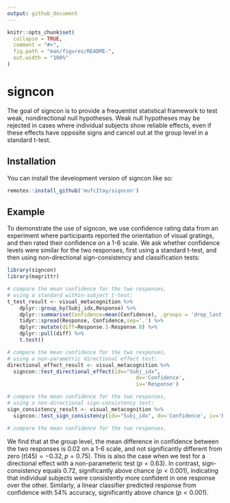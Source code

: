 ```yaml
---
output: github_document
---
```


<!-- README.md is generated from README.Rmd. Please edit that file -->

```r
knitr::opts_chunk$set(
  collapse = TRUE,
  comment = "#>",
  fig.path = "man/figures/README-",
  out.width = "100%"
)
```

# signcon

<!-- badges: start -->
<!-- badges: end -->

The goal of signcon is to provide a frequentist statistical framework to test weak, nondirectional null hypotheses. Weak null hypotheses may be rejected in cases where individual subjects show reliable effects, even if these effects have opposite signs and cancel out at the group level in a standard t-test. 

## Installation

You can install the development version of signcon like so:

``` r
remotes::install_github('mufcItay/signcon')
```

## Example

To demonstrate the use of signcon, we use confidence rating data from an experiment where participants reported the orientation of visual gratings, and then rated their confidence on a 1-6 scale. We ask whether confidence levels were similar for the two responses, first using a standard t-test, and then using non-directional sign-consistency and classification tests:

```r
library(signcon)
library(magrittr)

# compare the mean confidence for the two responses, 
# using a standard within-subject t-test:
t_test_result <- visual_metacognition %>%
    dplyr::group_by(Subj_idx,Response) %>%
    dplyr::summarise(Confidence=mean(Confidence), .groups = 'drop_last') %>%
    tidyr::spread(Response, Confidence,sep='.') %>%
    dplyr::mutate(diff=Response.1-Response.0) %>%
    dplyr::pull(diff) %>%
    t.test()

# compare the mean confidence for the two responses, 
# using a non-parametric directional effect test: 
directional_effect_result <- visual_metacognition %>% 
  signcon::test_directional_effect(idv="Subj_idx", 
                                          dv='Confidence', 
                                          iv='Response')

# compare the mean confidence for the two responses, 
# using a non-directional sign-consistency test:
sign_consistency_result <- visual_metacognition %>% 
  signcon::test_sign_consistency(idv="Subj_idx", dv='Confidence', iv='Response')

# compare the mean confidence for the two responses, 

```

We find that at the group level, the mean difference in confidence between the two responses is 0.02 on a 1-6 scale, and not significantly different from zero ($t(45)=-0.32, p=0.75$). This is also the case when we test for a directional effect with a non-parameteric test ($p=0.63$). In contrast, sign-consistency equals 0.72, significantly above chance ($p<0.001$), indicating that individual subjects were consistently more confident in one response over the other. Similarly, a linear classifier predicted response from confidence with 54% accuracy, significantly above chance ($p<0.001$).


